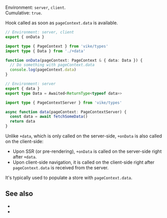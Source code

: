 
Environment: `server`, `client`.  
Cumulative: `true`.  

Hook called as soon as <Link href="/pageContext#data">`pageContext.data`</Link> is available.

```ts
// Environment: server, client
export { onData }

import type { PageContext } from 'vike/types'
import type { Data } from './+data'

function onData(pageContext: PageContext & { data: Data }) {
  // Do something with pageContext.data
  console.log(pageContext.data)
}
```

```ts
// Environment: server
export { data }
export type Data = Awaited<ReturnType<typeof data>>

import type { PageContextServer } from 'vike/types'

async function data(pageContext: PageContextServer) {
  const data = await fetchSomeData()
  return data
}
```

Unlike <Link href="/data">`+data`</Link>, which is only called on the server-side, `+onData` is also called on the client-side:
 - Upon <Link href="/ssr">SSR</Link> (or <Link href="/pre-rendering">pre-rendering</Link>), `+onData` is called on the server-side right after `+data`.
 - Upon client-side navigation, it is called on the client-side right after `pageContext.data` is received from the server.

It's typically used to populate <Link href="/store">a store</Link> with `pageContext.data`.


## See also

- <Link href="/data" />
- <Link href="/hooks" />
